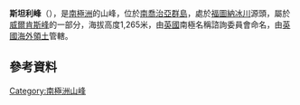 {{Coord|54|11|S|36|55|W||display=title}}

'''斯坦利峰'''（{{lang-en|Stanley Peak, South Georgia}}），是[[南極洲|南極洲]]的山峰，位於[[南喬治亞群島|南喬治亞群島]]，處於[[福圖納冰川|福圖納冰川]]源頭，屬於[[威爾肯斯峰|威爾肯斯峰]]的一部分，海拔高度1,265米，由[[英國|英國]]南極名稱諮詢委員會命名，由[[英國海外領土|英國海外領土]]管轄。

==參考資料==
{{usgs-gazetteer}}

{{Antarctica-geo-stub}}
[[Category:南極洲山峰|Category:南極洲山峰]]